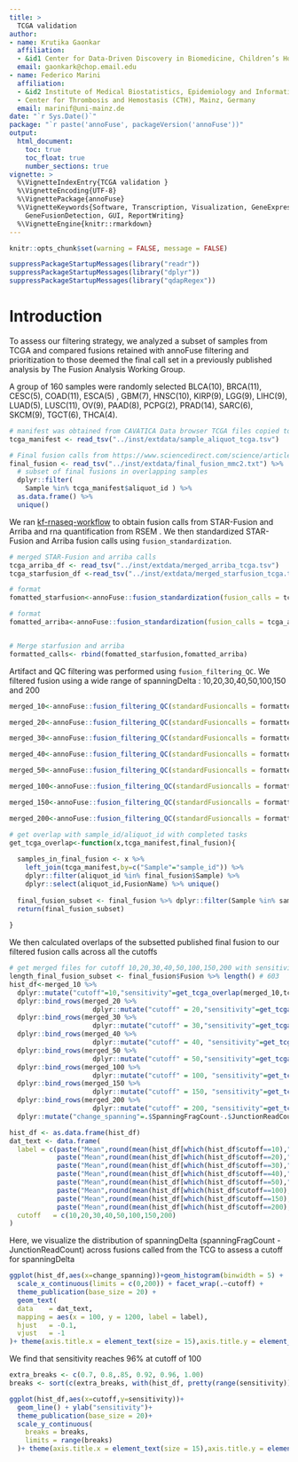 ```yaml
---
title: > 
  TCGA validation
author:
- name: Krutika Gaonkar
  affiliation: 
  - &id1 Center for Data-Driven Discovery in Biomedicine, Children’s Hospital of Philadelphia, USA
  email: gaonkark@chop.email.edu
- name: Federico Marini
  affiliation: 
  - &id2 Institute of Medical Biostatistics, Epidemiology and Informatics (IMBEI), Mainz, Germany
  - Center for Thrombosis and Hemostasis (CTH), Mainz, Germany
  email: marinif@uni-mainz.de
date: "`r Sys.Date()`"
package: "`r paste('annoFuse', packageVersion('annoFuse'))"
output: 
  html_document:
    toc: true
    toc_float: true
    number_sections: true
vignette: >
  %\VignetteIndexEntry{TCGA validation }
  %\VignetteEncoding{UTF-8}  
  %\VignettePackage{annoFuse}
  %\VignetteKeywords{Software, Transcription, Visualization, GeneExpression, Annotation,
    GeneFusionDetection, GUI, ReportWriting}
  %\VignetteEngine{knitr::rmarkdown}
---
```



```r
knitr::opts_chunk$set(warning = FALSE, message = FALSE)
```


```r
suppressPackageStartupMessages(library("readr"))
suppressPackageStartupMessages(library("dplyr"))
suppressPackageStartupMessages(library("qdapRegex"))
```


# Introduction
To assess our filtering strategy, we analyzed a subset of samples from TCGA and compared fusions retained with annoFuse filtering and prioritization to those deemed the final call set in a previously published analysis by The Fusion Analysis Working Group.

A group of 160 samples were randomly selected BLCA(10), BRCA(11), CESC(5), COAD(11),  ESCA(5) , GBM(7), HNSC(10), KIRP(9), LGG(9), LIHC(9), LUAD(5), LUSC(11), OV(9), PAAD(8), PCPG(2), PRAD(14), SARC(6), SKCM(9), TGCT(6), THCA(4). 


```r
# manifest was obtained from CAVATICA Data browser TCGA files copied to working project
tcga_manifest <- read_tsv("../inst/extdata/sample_aliquot_tcga.tsv")

# Final fusion calls from https://www.sciencedirect.com/science/article/pii/S2211124718303954
final_fusion <- read_tsv("../inst/extdata/final_fusion_mmc2.txt") %>%
  # subset of final fusions in overlapping samples 
  dplyr::filter(
    Sample %in% tcga_manifest$aliquot_id ) %>% 
  as.data.frame() %>% 
  unique()

```

We ran [kf-rnaseq-workflow](https://github.com/kids-first/kf-rnaseq-workflow) to obtain fusion calls from STAR-Fusion and Arriba and rna quantification from RSEM . We then standardized STAR-Fusion and Arriba fusion calls using `fusion_standardization`. 


```r

# merged STAR-Fusion and arriba calls
tcga_arriba_df <- read_tsv("../inst/extdata/merged_arriba_tcga.tsv")
tcga_starfusion_df <-read_tsv("../inst/extdata/merged_starfusion_tcga.tsv")

# format
fomatted_starfusion<-annoFuse::fusion_standardization(fusion_calls = tcga_starfusion_df,caller = "STARFUSION",tumorID = tcga_starfusion_df$Sample)

# format
fomatted_arriba<-annoFuse::fusion_standardization(fusion_calls = tcga_arriba_df,caller = "ARRIBA",tumorID = tcga_arriba_df$Sample)


# Merge starfusion and arriba
formatted_calls<- rbind(fomatted_starfusion,fomatted_arriba)

```

Artifact and QC filtering was performed using `fusion_filtering_QC`. We filtered fusion using a wide range of spanningDelta : 10,20,30,40,50,100,150 and 200 

```r

merged_10<-annoFuse::fusion_filtering_QC(standardFusioncalls = formatted_calls,readthroughFilter = FALSE,readingFrameFilter = "in-frame|frameshift|other",artifactFilter = "GTEx_Recurrent|DGD_PARALOGS|Normal|BodyMap|ConjoinG",junctionReadCountFilter = 1, spanningFragCountFilter = 10)

merged_20<-annoFuse::fusion_filtering_QC(standardFusioncalls = formatted_calls,readthroughFilter = FALSE,readingFrameFilter = "in-frame|frameshift|other",artifactFilter = "GTEx_Recurrent|DGD_PARALOGS|Normal|BodyMap|ConjoinG",junctionReadCountFilter = 1, spanningFragCountFilter = 20)

merged_30<-annoFuse::fusion_filtering_QC(standardFusioncalls = formatted_calls,readthroughFilter = FALSE,readingFrameFilter = "in-frame|frameshift|other",artifactFilter = "GTEx_Recurrent|DGD_PARALOGS|Normal|BodyMap|ConjoinG",junctionReadCountFilter = 1, spanningFragCountFilter = 30)

merged_40<-annoFuse::fusion_filtering_QC(standardFusioncalls = formatted_calls,readthroughFilter = FALSE,readingFrameFilter = "in-frame|frameshift|other",artifactFilter = "GTEx_Recurrent|DGD_PARALOGS|Normal|BodyMap|ConjoinG",junctionReadCountFilter = 1, spanningFragCountFilter = 40)

merged_50<-annoFuse::fusion_filtering_QC(standardFusioncalls = formatted_calls,readthroughFilter = FALSE,readingFrameFilter = "in-frame|frameshift|other",artifactFilter = "GTEx_Recurrent|DGD_PARALOGS|Normal|BodyMap|ConjoinG",junctionReadCountFilter = 1, spanningFragCountFilter = 50)

merged_100<-annoFuse::fusion_filtering_QC(standardFusioncalls = formatted_calls,readthroughFilter = FALSE,readingFrameFilter = "in-frame|frameshift|other",artifactFilter = "GTEx_Recurrent|DGD_PARALOGS|Normal|BodyMap|ConjoinG",junctionReadCountFilter = 1, spanningFragCountFilter = 100)

merged_150<-annoFuse::fusion_filtering_QC(standardFusioncalls = formatted_calls,readthroughFilter = FALSE,readingFrameFilter = "in-frame|frameshift|other",artifactFilter = "GTEx_Recurrent|DGD_PARALOGS|Normal|BodyMap|ConjoinG",junctionReadCountFilter = 1, spanningFragCountFilter = 150)

merged_200<-annoFuse::fusion_filtering_QC(standardFusioncalls = formatted_calls,readthroughFilter = FALSE,readingFrameFilter = "in-frame|frameshift|other",artifactFilter = "GTEx_Recurrent|DGD_PARALOGS|Normal|BodyMap|ConjoinG",junctionReadCountFilter = 1, spanningFragCountFilter = 200)


```



```r
# get overlap with sample_id/aliquot_id with completed tasks
get_tcga_overlap<-function(x,tcga_manifest,final_fusion){
    
  samples_in_final_fusion <- x %>% 
    left_join(tcga_manifest,by=c("Sample"="sample_id")) %>%
    dplyr::filter(aliquot_id %in% final_fusion$Sample) %>%
    dplyr::select(aliquot_id,FusionName) %>% unique()
  
  final_fusion_subset <- final_fusion %>% dplyr::filter(Sample %in% samples_in_final_fusion$aliquot_id & Fusion %in% samples_in_final_fusion$FusionName) %>% nrow()
  return(final_fusion_subset)
  
}

```

 We then calculated overlaps of the subsetted published final fusion to our filtered fusion calls across all the cutoffs


```r
# get merged files for cutoff 10,20,30,40,50,100,150,200 with sensitivity 
length_final_fusion_subset <- final_fusion$Fusion %>% length() # 603
hist_df<-merged_10 %>%
  dplyr::mutate("cutoff"=10,"sensitivity"=get_tcga_overlap(merged_10,tcga_manifest ,final_fusion )/length_final_fusion_subset) %>%
  dplyr::bind_rows(merged_20 %>% 
                     dplyr::mutate("cutoff" = 20,"sensitivity"=get_tcga_overlap(merged_20,tcga_manifest ,final_fusion )/length_final_fusion_subset) ) %>%
  dplyr::bind_rows(merged_30 %>% 
                     dplyr::mutate("cutoff" = 30,"sensitivity"=get_tcga_overlap(merged_30,tcga_manifest ,final_fusion )/length_final_fusion_subset) ) %>%
  dplyr::bind_rows(merged_40 %>% 
                     dplyr::mutate("cutoff" = 40, "sensitivity"=get_tcga_overlap(merged_40,tcga_manifest ,final_fusion )/length_final_fusion_subset) ) %>%
  dplyr::bind_rows(merged_50 %>% 
                     dplyr::mutate("cutoff" = 50,"sensitivity"=get_tcga_overlap(merged_50,tcga_manifest ,final_fusion )/length_final_fusion_subset) ) %>%
  dplyr::bind_rows(merged_100 %>% 
                     dplyr::mutate("cutoff" = 100, "sensitivity"=get_tcga_overlap(merged_100,tcga_manifest ,final_fusion )/length_final_fusion_subset) ) %>%
  dplyr::bind_rows(merged_150 %>% 
                     dplyr::mutate("cutoff" = 150, "sensitivity"=get_tcga_overlap(merged_150,tcga_manifest ,final_fusion )/length_final_fusion_subset) ) %>%
  dplyr::bind_rows(merged_200 %>% 
                     dplyr::mutate("cutoff" = 200, "sensitivity"=get_tcga_overlap(merged_200,tcga_manifest ,final_fusion )/length_final_fusion_subset) ) %>%
  dplyr::mutate("change_spanning"=.$SpanningFragCount-.$JunctionReadCount)

hist_df <- as.data.frame(hist_df)
dat_text <- data.frame(
  label = c(paste("Mean",round(mean(hist_df[which(hist_df$cutoff==10),"change_spanning"]))), 
            paste("Mean",round(mean(hist_df[which(hist_df$cutoff==20),"change_spanning"]))),
            paste("Mean",round(mean(hist_df[which(hist_df$cutoff==30),"change_spanning"]))),
            paste("Mean",round(mean(hist_df[which(hist_df$cutoff==40),"change_spanning"]))), 
            paste("Mean",round(mean(hist_df[which(hist_df$cutoff==50),"change_spanning"]))), 
            paste("Mean",round(mean(hist_df[which(hist_df$cutoff==100),"change_spanning"]))), 
            paste("Mean",round(mean(hist_df[which(hist_df$cutoff==150),"change_spanning"]))),
            paste("Mean",round(mean(hist_df[which(hist_df$cutoff==200),"change_spanning"])))),
  cutoff   = c(10,20,30,40,50,100,150,200)
)


```

Here, we visualize the distribution of spanningDelta (spanningFragCount - JunctionReadCount) across fusions called from the TCG to assess a cutoff for spanningDelta

```r
ggplot(hist_df,aes(x=change_spanning))+geom_histogram(binwidth = 5) + 
  scale_x_continuous(limits = c(0,200)) + facet_wrap(.~cutoff) + 
  theme_publication(base_size = 20) +  
  geom_text(
  data    = dat_text,
  mapping = aes(x = 100, y = 1200, label = label),
  hjust   = -0.1,
  vjust   = -1
)+ theme(axis.title.x = element_text(size = 15),axis.title.y = element_text(size = 15))

```


We find that sensitivity reaches 96% at cutoff of 100 

```r

extra_breaks <- c(0.7, 0.8,.85, 0.92, 0.96, 1.00)
breaks <- sort(c(extra_breaks, with(hist_df, pretty(range(sensitivity)))))

ggplot(hist_df,aes(x=cutoff,y=sensitivity))+
  geom_line() + ylab("sensitivity")+
  theme_publication(base_size = 20)+
  scale_y_continuous(
    breaks = breaks,
    limits = range(breaks)
  )+ theme(axis.title.x = element_text(size = 15),axis.title.y = element_text(size = 15))


```

